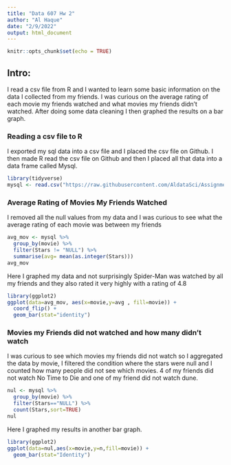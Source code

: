 ---
title: "Data 607 Hw 2"
author: "Al Haque"
date: "2/9/2022"
output: html_document
---

```{r setup, include=FALSE}
knitr::opts_chunk$set(echo = TRUE)
```


## Intro:
  I read a csv file from R and I wanted to learn some basic information on the data I collected from my friends. I was curious on the average rating of each movie my friends watched and what movies my friends didn't watched. After doing some data cleaning I then graphed the results on a bar graph. 



### Reading a csv file to R  

  I exported my sql data into a csv file and I placed the csv file on Github. I then made R read the csv file on Github and then I placed all that data into a data frame called Mysql. 

```{r cars}
library(tidyverse)
mysql <- read.csv("https://raw.githubusercontent.com/AldataSci/Assignment2-607-/main/Homework2%5B607%5D.csv",header=TRUE,sep=",")
```


### Average Rating of Movies My Friends Watched
  I removed all the null values from my data and I was curious to see what the average rating of each movie was between my friends 

```{r}
avg_mov <- mysql %>%
  group_by(movie) %>%
  filter(Stars != "NULL") %>%
  summarise(avg= mean(as.integer(Stars)))
avg_mov

```

  Here I graphed my data and not surprisingly Spider-Man was watched by all my friends and they also rated it very highly with a rating of 4.8

```{r}
library(ggplot2)
ggplot(data=avg_mov, aes(x=movie,y=avg , fill=movie)) + 
  coord_flip() +
  geom_bar(stat="identity")
```

### Movies my Friends did not watched and how many didn't watch
  I was curious to see which movies my friends did not watch so I aggregated the data by movie, I filtered the condition where the stars were null and I counted how many people did not see which movies. 4 of my friends did not watch No Time to Die and one of my friend did not watch dune.


```{r}
nul <- mysql %>%
  group_by(movie) %>%
  filter(Stars=="NULL") %>%
  count(Stars,sort=TRUE)
nul
```

  Here I graphed my results in another bar graph. 

```{r}
library(ggplot2)
ggplot(data=nul,aes(x=movie,y=n,fill=movie)) +
  geom_bar(stat="Identity")
```

